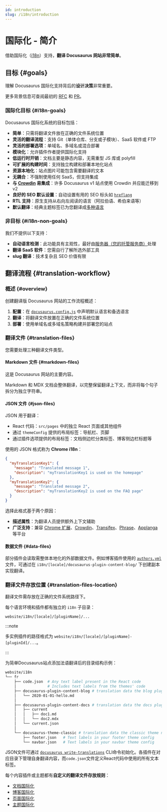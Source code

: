 ```yaml
---
id: introduction
slug: /i18n/introduction
---
```


# 国际化 - 简介

借助国际化（[i18n](https://en.wikipedia.org/wiki/Internationalization_and_localization)）支持，**翻译 Docusaurus 网站非常简单**。

## 目标 {#goals}

理解 Docusaurus 国际化支持背后的**设计决策**非常重要。

更多背景信息可查阅最初的 [RFC](https://github.com/facebook/docusaurus/issues/3317) 和 [PR](https://github.com/facebook/docusaurus/pull/3325)。

### 国际化目标 {#i18n-goals}

Docusaurus 国际化系统的目标包括：

- **简单**：只需将翻译文件放在正确的文件系统位置
- **灵活的翻译流程**：支持 Git（单体仓库、分支或子模块）、SaaS 软件或 FTP
- **灵活的部署选项**：单域名、多域名或混合部署
- **模块化**：允许插件作者提供国际化支持
- **低运行时开销**：文档主要是静态内容，无需重型 JS 库或 polyfill
- **可扩展的构建时间**：支持独立构建和部署本地化站点
- **资源本地化**：站点图片可能包含需要翻译的文本
- **无耦合**：不强制使用任何 SaaS，但支持集成
- **与 [Crowdin](https://crowdin.com/) 易集成**：许多 Docusaurus v1 站点使用 Crowdin 并应能迁移到 v2
- **良好的 SEO 默认设置**：自动设置有用的 SEO 标头如 [`hreflang`](https://developers.google.com/search/docs/advanced/crawling/localized-versions)
- **RTL 支持**：原生支持从右向左阅读的语言（阿拉伯语、希伯来语等）
- **默认翻译**：经典主题标签已为您翻译成[多种语言](https://github.com/facebook/docusaurus/tree/main/packages/docusaurus-theme-translations/locales)

### 非目标 {#i18n-non-goals}

我们不提供以下支持：

- **自动语言检测**：此功能具有主观性，最好由[服务器（您的托管服务商）](../deployment.mdx)处理
- **翻译 SaaS 软件**：您需自行了解所选外部工具
- **slug 翻译**：技术复杂且 SEO 价值有限

## 翻译流程 {#translation-workflow}

### 概述 {#overview}

创建翻译版 Docusaurus 网站的工作流程概述：

1. **配置**：在 [`docusaurus.config.js`](../api/docusaurus.config.js.mdx#i18n) 中声明默认语言和备选语言
2. **翻译**：将翻译文件放置在正确的文件系统位置
3. **部署**：使用单域名或多域名策略构建并部署您的站点

### 翻译文件 {#translation-files}

您需要处理三种翻译文件类型。

#### Markdown 文件 {#markdown-files}

这是 Docusaurus 网站的主要内容。

Markdown 和 MDX 文档会整体翻译，以完整保留翻译上下文，而非将每个句子拆分为独立字符串。

#### JSON 文件 {#json-files}

JSON 用于翻译：

- React 代码：`src/pages` 中的独立 React 页面或其他组件
- 通过 `themeConfig` 提供的布局标签：导航栏、页脚
- 通过插件选项提供的布局标签：文档侧边栏分类标签、博客侧边栏标题等

使用的 JSON 格式称为 **Chrome i18n**：

```json
{
  "myTranslationKey1": {
    "message": "Translated message 1",
    "description": "myTranslationKey1 is used on the homepage"
  },
  "myTranslationKey2": {
    "message": "Translated message 2",
    "description": "myTranslationKey2 is used on the FAQ page"
  }
}
```

选择此格式基于两个原因：

- **描述属性**：为翻译人员提供额外上下文辅助
- **广泛支持**：兼容 [Chrome 扩展](https://developer.chrome.com/docs/extensions/mv2/i18n-messages/)、[Crowdin](https://support.crowdin.com/file-formats/chrome-json/)、[Transifex](https://docs.transifex.com/formats/chrome-json)、[Phrase](https://help.phrase.com/help/chrome-json-messages)、[Applanga](https://www.applanga.com/docs/formats/chrome_i18n_json) 等平台

#### 数据文件 {#data-files}

部分插件会读取需整体本地化的外部数据文件。例如博客插件使用的 [`authors.yml`](../blog.mdx#global-authors) 文件，可通过在 `i18n/[locale]/docusaurus-plugin-content-blog/` 下创建副本实现翻译。

### 翻译文件存放位置 {#translation-files-location}

翻译文件需存放在正确的文件系统路径下。

每个语言环境和插件都有独立的 `i18n` 子目录：

```
website/i18n/[locale]/[pluginName]/...
```

:::note

多实例插件的路径格式为 `website/i18n/[locale]/[pluginName]-[pluginId]/...`。

:::

为简单Docusaurus站点添加法语翻译后的目录结构示例：

```bash
website/i18n
└── fr
    ├── code.json  # Any text label present in the React code
    │              # Includes text labels from the themes' code
    ├── docusaurus-plugin-content-blog # translation data the blog plugin needs
    │   └── 2020-01-01-hello.md
    │
    ├── docusaurus-plugin-content-docs # translation data the docs plugin needs
    │   ├── current
    │   │   ├── doc1.md
    │   │   └── doc2.mdx
    │   └── current.json
    │
    └── docusaurus-theme-classic # translation data the classic theme needs
        ├── footer.json   # Text labels in your footer theme config
        └── navbar.json   # Text labels in your navbar theme config
```

JSON文件可通过 [`docusaurus write-translations`](../cli.mdx#docusaurus-write-translations-sitedir) CLI命令初始化。各插件在对应目录下管理自身翻译内容，而`code.json`文件定义React代码中使用的所有文本标签。

每个内容插件或主题都有**自定义的翻译文件存放规则**：

- [文档国际化](../api/plugins/plugin-content-docs.mdx#i18n)
- [博客国际化](../api/plugins/plugin-content-blog.mdx#i18n)
- [页面国际化](../api/plugins/plugin-content-pages.mdx#i18n)
- [主题国际化](../api/themes/theme-configuration.mdx#i18n)